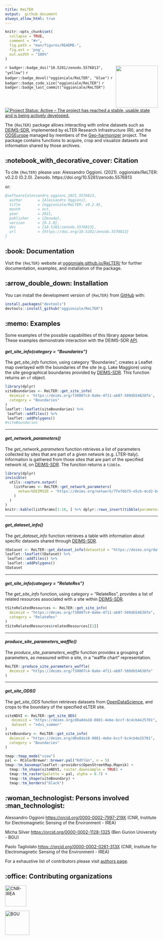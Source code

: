 ```yaml
---
title: ReLTER
output:  github_document
always_allow_html: true
---
```


<!-- README.md is generated from README.Rmd. Please edit that file -->

```r
knitr::opts_chunk$set(
  collapse = TRUE,
  comment = "#>",
  fig.path = "man/figures/README-",
  fig.ext = 'png',
  out.width = "100%"
)
```


<img src='man/figures/logo.png' align="right" height="139" />

<!-- badges: start -->
<!-- other badges https://github.com/GuangchuangYu/badger -->
<!-- DOI badge -->
`r badger::badge_doi("10.5281/zenodo.5576813", "yellow")`
<!-- the version is determined via the DESCRIPTION file -->
`r badger::badge_devel("oggioniale/ReLTER", "blue")`
<!-- CRAN badges -->
<!-- `r badger::badge_cran_release("oggioniale/ReLTER", "orange")` -->
<!-- `r badger::badge_cran_checks("ReLTER")` -->
`r badger::badge_code_size("oggioniale/ReLTER")`
`r badger::badge_last_commit("oggioniale/ReLTER")`
[![Project Status: Active – The project has reached a stable, usable state and is being actively developed.](https://www.repostatus.org/badges/latest/active.svg)](https://www.repostatus.org/#active)
<!-- badges: end -->

The `{ReLTER}` package allows interacting with online datasets such as [DEIMS-SDR](https://deims.org/), implemented by eLTER Research Infrastructure (RI), and the [ODSEurope](maps.opendatascience.eu) managed by members of the [Geo-harmonizer](https://opendatascience.eu/geoharmonizer-project/) project. The package contains functions to acquire, crop and visualize datasets and information shared by those archives.

<!-- about the icons https://github.com/ikatyang/emoji-cheat-sheet -->
## :notebook_with_decorative_cover: Citation

To cite `{ReLTER}` please use:
Alessandro Oggioni. (2021). oggioniale/ReLTER: v0.2.0 (0.2.0). Zenodo. https://doi.org/10.5281/zenodo.5576813

or:

``` bibtex
@software{alessandro_oggioni_2021_5576813,
  author       = {Alessandro Oggioni},
  title        = {oggioniale/ReLTER: v0.2.0},
  month        = oct,
  year         = 2021,
  publisher    = {Zenodo},
  version      = {0.2.0},
  doi          = {10.5281/zenodo.5576813},
  url          = {https://doi.org/10.5281/zenodo.5576813}
}
```

## :book: Documentation

Visit the `{ReLTER}` website at [oggioniale.github.io/ReLTER/](https://oggioniale.github.io/ReLTER/) for further documentation, examples,  and installation of the package.  


## :arrow_double_down: Installation

You can install the development version of `{ReLTER}` from [GitHub](https://github.com/oggioniale/ReLTER) with:

```r
install.packages("devtools")
devtools::install_github("oggioniale/ReLTER")
```


## :memo: Examples

Some examples of the possible capabilities of this library appear below. These examples demonstrate interaction with the DEIMS-SDR [API](https://deims.org/api).

#### *get_site_info(category = "Boundaries")*

The *get_site_info* function, using category "Boundaries", creates a Leaflet map overlayed with the boundaries of the site (e.g. Lake Maggiore) using the site geographical boundaries provided by [DEIMS-SDR](https://deims.org/). This function returns an `sf` object.

```r
library(dplyr)
siteBoundaries <- ReLTER::get_site_info(
  deimsid = 'https://deims.org/f30007c4-8a6e-4f11-ab87-569db54638fe',
  category = "Boundaries"
)
leaflet::leaflet(siteBoundaries) %>% 
 leaflet::addTiles() %>% 
 leaflet::addPolygons()
#siteBoundaries
```

--------------------------------

#### *get_network_parameters()*

The *get_network_parameters* function retrieves a list of parameters collected by sites that are part of a given network (e.g. LTER-Italy). Information is gathered from those sites that are part of the specified network id, on [DEIMS-SDR](https://deims.org/). The function returns a `tibble`.

```r
library(dplyr)
invisible(
  utils::capture.output(
    listParams <- ReLTER::get_network_parameters(
      networkDEIMSID = 'https://deims.org/network/7fef6b73-e5cb-4cd2-b438-ed32eb1504b3'
    )
  )
)
knitr::kable(listParams[1:10, ] %>% dplyr::rows_insert(tibble(parameterLabel = "...", parameterUri = "...")))
```

--------------------------------

#### *get_dataset_info()*

The *get_dataset_info* function retrieves a table with information about specific datasets shared through [DEIMS-SDR](https://deims.org/).

```r
tDataset <- ReLTER::get_dataset_info(datasetid = "https://deims.org/dataset/38d604ef-decb-4d67-8ac3-cc843d10d3ef")
leaflet::leaflet(tDataset) %>% 
 leaflet::addTiles() %>% 
 leaflet::addPolygons()
tDataset
```

--------------------------------

#### *get_site_info(category = "RelateRes")*

The *get_site_info* function, using category = "RelateRes", provides a list of related resources associated with a site within [DEIMS-SDR](https://deims.org/).

```r
tSiteRelatedResources <- ReLTER::get_site_info(
  deimsid = "https://deims.org/f30007c4-8a6e-4f11-ab87-569db54638fe",
  category = "RelateRes"
)
tSiteRelatedResources$relatedResources[[1]]
```

--------------------------------

#### *produce_site_parameters_waffle()*

The *produce_site_parameters_waffle* function provides a grouping of parameters, as measured within a site, in a "waffle chart" representation.

```r
ReLTER::produce_site_parameters_waffle(
  deimsid = "https://deims.org/f30007c4-8a6e-4f11-ab87-569db54638fe"
)
```

--------------------------------

#### *get_site_ODS()*

The *get_site_ODS* function retrieves datasets from [OpenDataScience](https://maps.opendatascience.eu/), and crops to the boundary of the specified eLTER site.

```r
siteNDVI <- ReLTER::get_site_ODS(
   deimsid = "https://deims.org/d0a8da18-0881-4ebe-bccf-bc4cb4e25701",
   dataset = "ndvi_summer"
)
siteBoundary <- ReLTER::get_site_info(
  deimsid = "https://deims.org/d0a8da18-0881-4ebe-bccf-bc4cb4e25701",
  category = "Boundaries"
)

tmap::tmap_mode("view")
pal <- RColorBrewer::brewer.pal("RdYlGn", n = 5)
tmap::tm_basemap(leaflet::providers$OpenStreetMap.Mapnik) +
  tmap::tm_shape(siteNDVI, raster.downsample = TRUE) +
  tmap::tm_raster(palette = pal, alpha = 0.7) + 
  tmap::tm_shape(siteBoundary) +
  tmap::tm_borders("black")
```

## :woman_technologist: Persons involved :man_technologist:

Alessandro Oggioni <https://orcid.org/0000-0002-7997-219X> (CNR, Institute for Electromagnetic Sensing of the Environment - IREA)

<!-- Add authors, reviewers including those who, within eLTER network, reviewed the package and add acknowledgements 
     in accordance with this https://ropensci.org/blog/2018/03/16/thanking-reviewers-in-metadata/ and this
     https://devguide.ropensci.org/building.html#authorship.
     Add the same in DESCRIPTION file -->

Micha Silver <https://orcid.org/0000-0002-1128-1325> (Ben Gurion University - BGU)

Paolo Tagliolato <https:://orcid.org/0000-0002-0261-313X> (CNR, Institute for Electromagnetic Sensing of the Environment - IREA)

For a exhaustive list of contributors please visit [authors page](https://oggioniale.github.io/ReLTER/authors).

## :office: Contributing organizations

![CNR-IREA](man/figures/irea_logo.png){height="70"}
<!--a href="http://www.irea.cnr.it/en/"><img src="man/figures/irea_logo.png" height="40" align="left" /></a-->

![BGU](man/figures/bgu_logo.png){height="80"}
<!--a href="https://in.bgu.ac.il/en/"><img src="man/figures/bgu_logo.png" height="40" align="left" /></a-->
